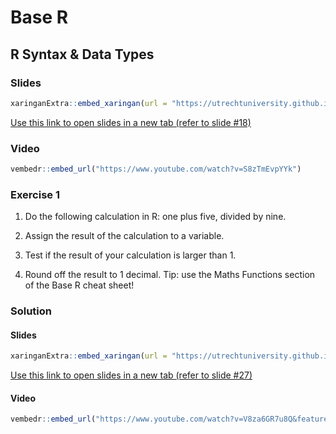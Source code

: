 # Base R

## R Syntax & Data Types

### Slides

```r
xaringanExtra::embed_xaringan(url = "https://utrechtuniversity.github.io/workshop-introduction-to-R-and-data/slides/slides_introduction.html#18", ratio = "4:3")
```

[Use this link to open slides in a new tab (refer to slide #18)](https://utrechtuniversity.github.io/workshop-introduction-to-R-and-data/slides/slides_introduction.html#18)

### Video

```r
vembedr::embed_url("https://www.youtube.com/watch?v=S8zTmEvpYYk")
```

### Exercise 1

1. Do the following calculation in R: one plus five, divided by nine.

2. Assign the result of the calculation to a variable.

3. Test if the result of your calculation is larger than 1.

4. Round off the result to 1 decimal. Tip: use the Maths Functions section of the Base R cheat sheet!

### Solution

#### Slides {-}

```r
xaringanExtra::embed_xaringan(url = "https://utrechtuniversity.github.io/workshop-introduction-to-R-and-data/slides/slides_introduction.html#27", ratio = "4:3")
```

[Use this link to open slides in a new tab (refer to slide #27)](https://utrechtuniversity.github.io/workshop-introduction-to-R-and-data/slides/slides_introduction.html#27)

#### Video {-}

```r
vembedr::embed_url("https://www.youtube.com/watch?v=V8za6GR7u8Q&feature=youtu.be")
```

